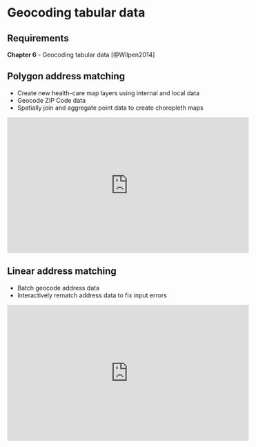 # Geocoding tabular data {#week6}

## Requirements

**Chapter 6** - Geocoding tabular data [@Wilpen2014]

## Polygon address matching

+ Create new health-care map layers using internal and local data
+ Geocode ZIP Code data
+ Spatially join and aggregate point data to create choropleth maps

<iframe width="560" height="315" src="https://www.youtube.com/embed/ql0yj34Lwkc" frameborder="0" allow="accelerometer; autoplay; encrypted-media; gyroscope; picture-in-picture" allowfullscreen></iframe>

## Linear address matching

+ Batch geocode address data 
+ Interactively rematch address data to fix input errors

<iframe width="560" height="315" src="https://www.youtube.com/embed/dpfo9vsSSA0" frameborder="0" allow="accelerometer; autoplay; encrypted-media; gyroscope; picture-in-picture" allowfullscreen></iframe>
